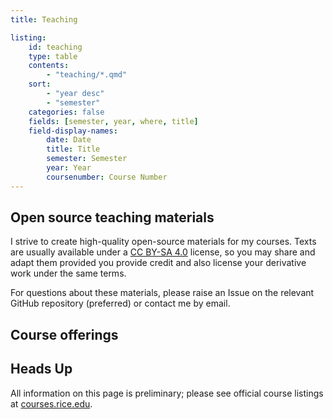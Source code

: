 ```yaml
---
title: Teaching

listing:
    id: teaching
    type: table
    contents:
        - "teaching/*.qmd"
    sort:
        - "year desc"
        - "semester"
    categories: false
    fields: [semester, year, where, title]
    field-display-names: 
        date: Date
        title: Title
        semester: Semester
        year: Year
        coursenumber: Course Number
---
```


## Open source teaching materials

I strive to create high-quality open-source materials for my courses.
Texts are usually available under a [CC BY-SA 4.0](https://creativecommons.org/licenses/by-sa/4.0/) license, so you may share and adapt them provided you provide credit and also license your derivative work under the same terms. 

For questions about these materials, please raise an Issue on the relevant GitHub repository (preferred) or contact me by email.

## Course offerings

::: {.callout-warning}
## Heads Up

All information on this page is preliminary; please see official course listings at [courses.rice.edu](https://courses.rice.edu){target=_blank}.
:::

:::{#teaching}
:::
